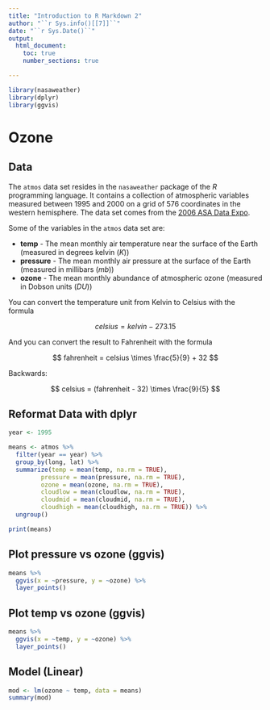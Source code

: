 ```yaml
---
title: "Introduction to R Markdown 2"
author: "``r Sys.info()[[7]]``"
date: "``r Sys.Date()``"
output:
  html_document:
    toc: true
    number_sections: true

---
```


```r
library(nasaweather)
library(dplyr)
library(ggvis)
```

# Ozone

## Data

The `atmos` data set resides in the `nasaweather` package of the *R* programming language. It contains a collection of atmospheric variables measured between 1995 and 2000 on a grid of 576 coordinates in the western hemisphere. The data set comes from the [2006 ASA Data Expo](http://stat-computing.org/dataexpo/2006/).

Some of the variables in the `atmos` data set are:

* __temp__ - The mean monthly air temperature near the surface of the Earth (measured in degrees kelvin (_K_))
* __pressure__ - The mean monthly air pressure at the surface of the Earth (measured in millibars (_mb_))
* __ozone__ - The mean monthly abundance of atmospheric ozone (measured in Dobson units (_DU_))

You can convert the temperature unit from Kelvin to Celsius with the formula

$$ celsius = kelvin - 273.15 $$

And you can convert the result to Fahrenheit with the formula

$$ fahrenheit = celsius \times \frac{5}{9} + 32 $$

Backwards:

$$ celsius =  (fahrenheit - 32) \times \frac{9}{5} $$

## Reformat Data with dplyr

```r
year <- 1995

means <- atmos %>% 
  filter(year == year) %>%
  group_by(long, lat) %>%
  summarize(temp = mean(temp, na.rm = TRUE), 
         pressure = mean(pressure, na.rm = TRUE),
         ozone = mean(ozone, na.rm = TRUE),
         cloudlow = mean(cloudlow, na.rm = TRUE),
         cloudmid = mean(cloudmid, na.rm = TRUE),
         cloudhigh = mean(cloudhigh, na.rm = TRUE)) %>%
  ungroup()

print(means)
```

## Plot pressure vs ozone (ggvis)

```r
means %>% 
  ggvis(x = ~pressure, y = ~ozone) %>%
  layer_points()
```

## Plot temp vs ozone (ggvis)

```r
means %>% 
  ggvis(x = ~temp, y = ~ozone) %>%
  layer_points()
```

## Model (Linear)

```r
mod <- lm(ozone ~ temp, data = means)
summary(mod)
```

